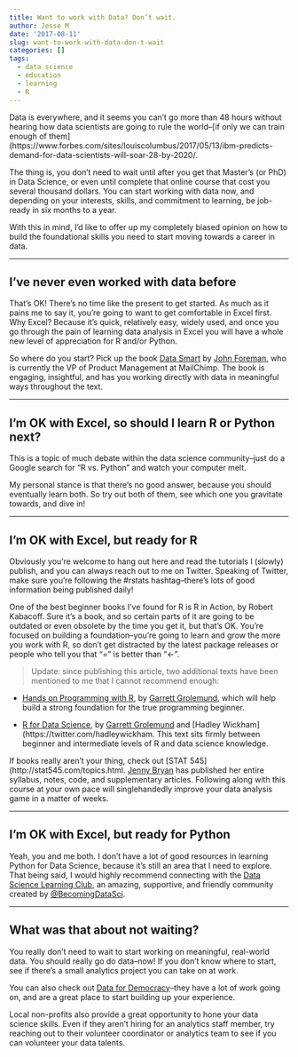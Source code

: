 ```yaml
---
title: Want to work with Data? Don’t wait.
author: Jesse M
date: '2017-08-11'
slug: want-to-work-with-data-don-t-wait
categories: []
tags:
  - data science
  - education
  - learning
  - R
---
```


Data is everywhere, and it seems you can’t go more than 48 hours without hearing how data scientists are going to rule the world--[if only we can train enough of them](https://www.forbes.com/sites/louiscolumbus/2017/05/13/ibm-predicts-demand-for-data-scientists-will-soar-28-by-2020/.

The thing is, you don’t need to wait until after you get that Master’s (or PhD) in Data Science, or even until complete that online course that cost you several thousand dollars. You can start working with data now, and depending on your interests, skills, and commitment to learning, be job-ready in six months to a year.

With this in mind, I’d like to offer up my completely biased opinion on how to build the foundational skills you need to start moving towards a career in data.  

*** 

## I’ve never even worked with data before
That’s OK! There’s no time like the present to get started. As much as it pains me to say it, you’re going to want to get comfortable in Excel first. Why Excel? Because it’s quick, relatively easy, widely used, and once you go through the pain of learning data analysis in Excel you will have a whole new level of appreciation for R and/or Python.

So where do you start? Pick up the book [Data Smart](https://www.amazon.com/dp/111866146X/ref=cm_sw_su_dp) by [John Foreman](https://twitter.com/john4man), who is currently the VP of Product Management at MailChimp. The book is engaging, insightful, and has you working directly with data in meaningful ways throughout the text.  

*** 

## I’m OK with Excel, so should I learn R or Python next?
This is a topic of much debate within the data science community--just do a Google search for “R vs. Python” and watch your computer melt.

My personal stance is that there’s no good answer, because you should eventually learn both. So try out both of them, see which one you gravitate towards, and dive in!  

*** 

## I’m OK with Excel, but ready for R
Obviously you’re welcome to hang out here and read the tutorials I (slowly) publish, and you can always reach out to me on Twitter. Speaking of Twitter, make sure you’re following the #rstats hashtag--there’s lots of good information being published daily!  

One of the best beginner books I’ve found for R is R in Action, by Robert Kabacoff. Sure it’s a book, and so certain parts of it are going to be outdated or even obsolete by the time you get it, but that’s OK. You’re focused on building a foundation--you’re going to learn and grow the more you work with R, so don’t get distracted by the latest package releases or people who tell you that “=” is better than “<-”.  

>Update: since publishing this article, two additional texts have been mentioned to me that I cannot recommend enough:  

* [Hands on Programming with R](http://shop.oreilly.com/product/0636920028574.do), by [Garrett Grolemund](https://twitter.com/statgarrett), which will help build a strong foundation for the true programming beginner.  

* [R for Data Science](http://r4ds.had.co.nz/), by [Garrett Grolemund](https://twitter.com/statgarrett) and [Hadley Wickham](https://twitter.com/hadleywickham. This text sits firmly between beginner and intermediate levels of R and data science knowledge.  

If books really aren’t your thing, check out [STAT 545](http://stat545.com/topics.html. [Jenny Bryan](https://twitter.com/jennybryan) has published her entire syllabus, notes, code, and supplementary articles. Following along with this course at your own pace will singlehandedly improve your data analysis game in a matter of weeks.  

*** 

## I’m OK with Excel, but ready for Python
Yeah, you and me both. I don’t have a lot of good resources in learning Python for Data Science, because it’s still an area that I need to explore. That being said, I would highly recommend connecting with the [Data Science Learning Club](https://www.becomingadatascientist.com/learningclub/), an amazing, supportive, and friendly community created by [@BecomingDataSci](https://twitter.com/BecomingDataSci?lang=en).  

***

## What was that about not waiting?
You really don’t need to wait to start working on meaningful, real-world data. You should really go do data--now! If you don’t know where to start, see if there’s a small analytics project you can take on at work.

You can also check out [Data for Democracy](http://datafordemocracy.org/)--they have a lot of work going on, and are a great place to start building up your experience.

Local non-profits also provide a great opportunity to hone your data science skills. Even if they aren’t hiring for an analytics staff member, try reaching out to their volunteer coordinator or analytics team to see if you can volunteer your data talents.